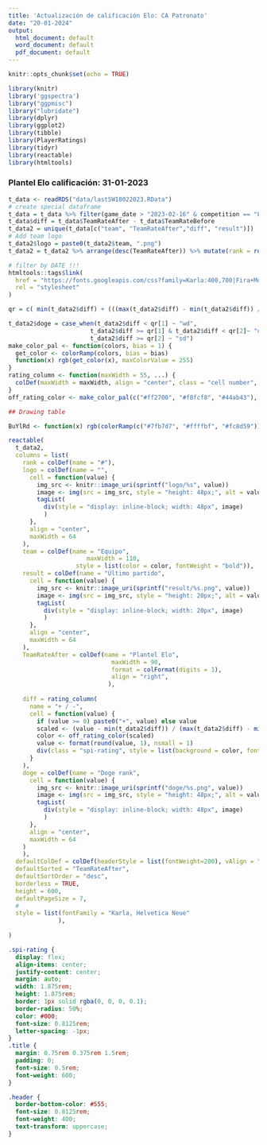 ```yaml
---
title: 'Actualización de calificación Elo: CA Patronato'
date: "20-01-2024"
output:
  html_document: default
  word_document: default
  pdf_document: default
---
```


```r
knitr::opts_chunk$set(echo = TRUE)
```

```r
library(knitr)
library('ggspectra')
library("ggpmisc")
library("lubridate")
library(dplyr)
library(ggplot2)
library(tibble)
library(PlayerRatings)
library(tidyr)
library(reactable)
library(htmltools)
```

### Plantel Elo calificación: 31-01-2023
```r
t_data <- readRDS("data/lastSW18022023.RData")
# create special dataframe
t_data = t_data %>% filter(game_date > "2023-02-16" & competition == "Liga Profesional Argentina" & min > 0)
t_data$diff = t_data$TeamRateAfter - t_data$TeamRateBefore
t_data2 = unique(t_data[c("team", "TeamRateAfter","diff", "result")])
# Add team logo
t_data2$logo = paste0(t_data2$team, ".png")
t_data2 = t_data2 %>% arrange(desc(TeamRateAfter)) %>% mutate(rank = row_number()) %>% relocate(rank, .before = team) %>% relocate(logo, .after = rank) 

# filter by DATE !!!
htmltools::tags$link(
  href = "https://fonts.googleapis.com/css?family=Karla:400,700|Fira+Mono&display=fallback",
  rel = "stylesheet"
)

qr = c( min(t_data2$diff) + (((max(t_data2$diff) - min(t_data2$diff)) / 3)),min(t_data2$diff) + (((max(t_data2$diff) - min(t_data2$diff)) / 3))*2)

t_data2$doge = case_when(t_data2$diff < qr[1] ~ "wd",
                       t_data2$diff >= qr[1] & t_data2$diff < qr[2]~ "ud",
                       t_data2$diff >= qr[2] ~ "sd")
make_color_pal <- function(colors, bias = 1) {
  get_color <- colorRamp(colors, bias = bias)
  function(x) rgb(get_color(x), maxColorValue = 255)
}
rating_column <- function(maxWidth = 55, ...) {
  colDef(maxWidth = maxWidth, align = "center", class = "cell number", ...)
}
off_rating_color <- make_color_pal(c("#ff2700", "#f8fcf8", "#44ab43"), bias = 1.3)
```

```r
## Drawing table

BuYlRd <- function(x) rgb(colorRamp(c("#7fb7d7", "#ffffbf", "#fc8d59"))(x), maxColorValue = 255)

reactable(
  t_data2,
  columns = list(
    rank = colDef(name = "#"),
    logo = colDef(name = "",
      cell = function(value) {
        img_src <- knitr::image_uri(sprintf("logo/%s", value))
        image <- img(src = img_src, style = "height: 48px;", alt = value)
        tagList(
          div(style = "display: inline-block; width: 48px", image)
          )
      },
      align = "center",
      maxWidth = 64
    ),
    team = colDef(name = "Equipo",
                      maxWidth = 110,
                   style = list(color = color, fontWeight = "bold")),
    result = colDef(name = "Último partido",
      cell = function(value) {
        img_src <- knitr::image_uri(sprintf("result/%s.png", value))
        image <- img(src = img_src, style = "height: 20px;", alt = value)
        tagList(
          div(style = "display: inline-block; width: 20px", image)
          )
      },
      align = "center",
      maxWidth = 64
    ),
    TeamRateAfter = colDef(name = "Plantel Elo",
                             maxWidth = 90,
                             format = colFormat(digits = 1),
                             align = "right",
                            ),
                             
    diff = rating_column(
      name = "+ / -",
      cell = function(value) {
        if (value >= 0) paste0("+", value) else value
        scaled <- (value - min(t_data2$diff)) / (max(t_data2$diff) - min(t_data2$diff))
        color <- off_rating_color(scaled)
        value <- format(round(value, 1), nsmall = 1)
        div(class = "spi-rating", style = list(background = color, fontWeight = "bold"), value)
      }
    ),
    doge = colDef(name = "Doge rank",
      cell = function(value) {
        img_src <- knitr::image_uri(sprintf("doge/%s.png", value))
        image <- img(src = img_src, style = "height: 48px;", alt = value)
        tagList(
          div(style = "display: inline-block; width: 48px", image)
          )
      },
      align = "center",
      maxWidth = 64
    )
    ),
  defaultColDef = colDef(headerStyle = list(fontWeight=200), vAlign = "center"),
  defaultSorted = "TeamRateAfter",
  defaultSortOrder = "desc",
  borderless = TRUE,
  height = 600,
  defaultPageSize = 7,
  #
  style = list(fontFamily = "Karla, Helvetica Neue"
              ),
  
)
```


```css
.spi-rating {
  display: flex;
  align-items: center;
  justify-content: center;
  margin: auto;
  width: 1.875rem;
  height: 1.875rem;
  border: 1px solid rgba(0, 0, 0, 0.1);
  border-radius: 50%;
  color: #000;
  font-size: 0.8125rem;
  letter-spacing: -1px;
}
.title {
  margin: 0.75rem 0.375rem 1.5rem;
  padding: 0;
  font-size: 0.5rem;
  font-weight: 600;
}

.header {
  border-bottom-color: #555;
  font-size: 0.8125rem;
  font-weight: 400;
  text-transform: uppercase;
}
```
